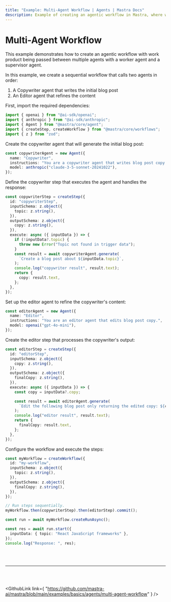 ```yaml
---
title: "Example: Multi-Agent Workflow | Agents | Mastra Docs"
description: Example of creating an agentic workflow in Mastra, where work product is passed between multiple agents.
---
```



# Multi-Agent Workflow

This example demonstrates how to create an agentic workflow with work product being passed between multiple agents with a worker agent and a supervisor agent.

In this example, we create a sequential workflow that calls two agents in order:

1. A Copywriter agent that writes the initial blog post
2. An Editor agent that refines the content

First, import the required dependencies:

```typescript
import { openai } from "@ai-sdk/openai";
import { anthropic } from "@ai-sdk/anthropic";
import { Agent } from "@mastra/core/agent";
import { createStep, createWorkflow } from "@mastra/core/workflows";
import { z } from "zod";
```

Create the copywriter agent that will generate the initial blog post:

```typescript
const copywriterAgent = new Agent({
  name: "Copywriter",
  instructions: "You are a copywriter agent that writes blog post copy.",
  model: anthropic("claude-3-5-sonnet-20241022"),
});
```

Define the copywriter step that executes the agent and handles the response:

```typescript
const copywriterStep = createStep({
  id: "copywriterStep",
  inputSchema: z.object({
    topic: z.string(),
  }),
  outputSchema: z.object({
    copy: z.string(),
  }),
  execute: async ({ inputData }) => {
    if (!inputData?.topic) {
      throw new Error("Topic not found in trigger data");
    }
    const result = await copywriterAgent.generate(
      `Create a blog post about ${inputData.topic}`,
    );
    console.log("copywriter result", result.text);
    return {
      copy: result.text,
    };
  },
});
```

Set up the editor agent to refine the copywriter's content:

```typescript
const editorAgent = new Agent({
  name: "Editor",
  instructions: "You are an editor agent that edits blog post copy.",
  model: openai("gpt-4o-mini"),
});
```

Create the editor step that processes the copywriter's output:

```typescript
const editorStep = createStep({
  id: "editorStep",
  inputSchema: z.object({
    copy: z.string(),
  }),
  outputSchema: z.object({
    finalCopy: z.string(),
  }),
  execute: async ({ inputData }) => {
    const copy = inputData?.copy;

    const result = await editorAgent.generate(
      `Edit the following blog post only returning the edited copy: ${copy}`,
    );
    console.log("editor result", result.text);
    return {
      finalCopy: result.text,
    };
  },
});
```

Configure the workflow and execute the steps:

```typescript
const myWorkflow = createWorkflow({
  id: "my-workflow",
  inputSchema: z.object({
    topic: z.string(),
  }),
  outputSchema: z.object({
    finalCopy: z.string(),
  }),
});

// Run steps sequentially.
myWorkflow.then(copywriterStep).then(editorStep).commit();

const run = await myWorkflow.createRunAsync();

const res = await run.start({
  inputData: { topic: "React JavaScript frameworks" },
});
console.log("Response: ", res);
```

<br />
<br />
<hr className="dark:border-[#404040] border-gray-300" />
<br />
<br />

<GithubLink
  link={
    "https://github.com/mastra-ai/mastra/blob/main/examples/basics/agents/multi-agent-workflow"
  }
/>
